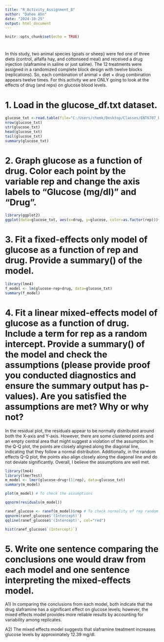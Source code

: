 ```yaml
---
title: "R_Activity_Assignment_8"
author: "Dahee Ahn"
date: "2024-10-25"
output: html_document
---
```


```r
knitr::opts_chunk$set(echo = TRUE)
```

#
In this study, two animal species (goats or sheep) were fed one of three diets (control, alfalfa hay, and cottonseed meal) and received a drug injection (slaframine in saline or just saline). The 12 treatments were assigned in a randomized complete block design with twelve blocks (replications). So, each combination of animal × diet × drug combination appears twelve times. For this activity we are ONLY going to look at the effects of drug (and reps) on glucose blood levels.
 
# 1. Load in the glucose_df.txt dataset.
```r
glucose_txt <-read.table(file="C:/Users/chemk/Desktop/Classes/ENT6707_DataAnalysis/week10/glucose_df.txt", header=TRUE, sep="\t")
nrow(glucose_txt)
str(glucose_txt)
head(glucose_txt)
tail(glucose_txt)
summary(glucose_txt)
```

# 2. Graph glucose as a function of drug. Color each point by the variable rep and change the axis labels to “Glucose (mg/dl)” and “Drug”.
```r
library(ggplot2)
ggplot(data=glucose_txt, aes(x=drug, y=glucose, color=as.factor(rep)))+geom_point()+theme_classic()+labs(x="Drug", y="Glucose (mg/dl)", color="Rep")
```

# 3. Fit a fixed-effects only model of glucose as a function of rep and drug. Provide a summary() of the model.
```r
library(lme4)
f_model <- lm(glucose~rep+drug, data=glucose_txt)
summary(f_model)
```

# 4. Fit a linear mixed-effects model of glucose as a function of drug. Include a term for rep as a random intercept. Provide a summary() of the model and check the assumptions (please provide proof you conducted diagnostics and ensure the summary output has p-values). Are you satisfied the assumptions are met? Why or why not?

In the residual plot, the residuals appear to be normally distributed around both the X-axis and Y-axis. However, there are some clustered points and an empty central area that might suggest a violation of the assumption. In the Q-Q plot, the points are closely aligned along the diagonal line, indicating that they follow a normal distribution. Additionally, in the random effects Q-Q plot, the points also align closely along the diagonal line and do not deviate significantly. Overall, I believe the assumptions are well met.

```r
library(lme4)
library(lmerTest)
m_model <- lmer(glucose~drug+(1|rep), data=glucose_txt)
summary(m_model)
```
```r
plot(m_model) # To check the assumptions
```
```r
qqnorm(residuals(m_model))
```

```r
ranef_glucose <- ranef(m_model)$rep # To check normality of rep random effect
qqnorm(ranef_glucose$'(Intercept)')
qqline(ranef_glucose$'(Intercept)', col="red")
```
```r
hist(ranef_glucose$`(Intercept)`)
```

# 5. Write one sentence comparing the conclusions one would draw from each model and one sentence interpreting the mixed-effects model.
A1) In comparing the conclusions from each model, both indicate that the drug slaframine has a significant effect on glucose levels; however, the mixed effects model provides more reliable results by accounting for variability among replicates.

A2) The mixed effects model suggests that slaframine treatment increases glucose levels by approximately 12.39 mg/dl.


